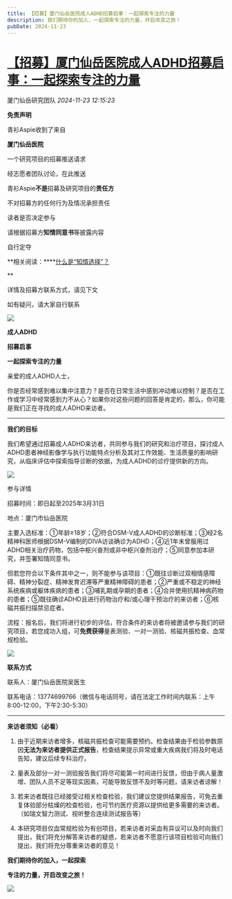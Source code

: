 ```yaml
---
title: 【招募】厦门仙岳医院成人ADHD招募启事：一起探索专注的力量
description: 我们期待你的加入，一起探索专注的力量，开启改变之旅！
pubDate: 2024-11-23
---
```


# [【招募】厦门仙岳医院成人ADHD招募启事：一起探索专注的力量](http://mp.weixin.qq.com/s?__biz=MzIyMzgyMjY5NQ==&mid=2247529821&idx=1&sn=ef0b84045d9da9c77fe83f6419deafc6&chksm=e9d22fef277dc7594717b8fe51b2cde89cd6a21cb2c7300bbadcb8ebdc37442b655b7f5c9e54#rd)



厦门仙岳研究团队    *2024-11-23 12:15:23*

****免责声明****

青衫Aspie收到了来自

**厦门仙岳医院**

一个研究项目的招募推送请求

经志愿者团队讨论，在此推送

青衫Aspie**不是**招募及研究项目的**责任方**

不对招募方的任何行为及情况承担责任

  

读者是否决定参与

请根据招募方**知情同意书**等披露内容

自行定夺

**相关阅读：****[什么是“知情选择”？](http://mp.weixin.qq.com/s?__biz=MzIyMzgyMjY5NQ==&mid=2247514195&idx=1&sn=d0eced530ea4feea4d1e49e8a2a422c3&chksm=e81aae5bdf6d274d3943a72695447d95709c03b0d744c194f2958ddb3555aa6f41c2816ed864&scene=21#wechat_redirect)

**

  

详情及招募方联系方式，请见下文

如有疑问，请大家自行联系

 

![](/assets/img/posts/2024-11-23-xiamen-adhd-study-recruitment-2.png)

**成人ADHD**

**招募启事**  

**一起探索专注的力量**

 

亲爱的成人ADHD人士，

你是否经常感到难以集中注意力？是否在日常生活中感到冲动难以控制？是否在工作或学习中经常感到力不从心？如果你对这些问题的回答是肯定的，那么，你可能是我们正在寻找的成人ADHD来访者。

---

**我们的目标** 

我们希望通过招募成人ADHD来访者，共同参与我们的研究和治疗项目，探讨成人ADHD患者神经影像学与执行功能特点分析及其对工作效能、生活质量的影响研究，从临床评估中探索指导诊断的依据，为成人ADHD的诊疗提供新的方向。

![](/assets/img/posts/2024-11-23-xiamen-adhd-study-recruitment-22.png)

  

参与详情



招募时间：即日起至2025年3月31日

地点：厦门市仙岳医院

主要入选标准：①年龄≥18岁；②符合DSM-V成人ADHD的诊断标准；③经2名精神科医师根据DSM-V编制的DIVA访谈确诊为ADHD；④近1年未曾服用过ADHD相关治疗药物，包括中枢兴奋剂或非中枢兴奋剂治疗；⑤同意参加本研究，并签署知情同意书。

但若您符合以下条件其中之一，则不能参与该项目：①既往诊断过双相情感障碍、精神分裂症、精神发育迟滞等严重精神障碍的患者；②严重或不稳定的神经系统疾病或躯体疾病的患者；③哺乳期或孕期的患者；④合并使用抗精神病药物的患者；⑤既往确诊ADHD且进行药物治疗和/或心理干预治疗的来访者；⑥核磁共振扫描禁忌症者。

流程：报名后，我们将进行初步的评估，符合条件的来访者将被邀请参与我们的研究项目，若您成功入组，可**免费获得**量表测验、一对一测验、核磁共振检查、血常规检验。

![](/assets/img/posts/2024-11-23-xiamen-adhd-study-recruitment-24.png)

**联系方式**

  

联系人：厦门仙岳医院吴医生

联系电话：13774699766（微信与电话同号，请在法定工作时间内联系：上午8:00-12:00，下午2:30-5:30）

---

  

**来访者须知（必看）**

  

1.  由于近期来访者增多，核磁共振检查可能需要预约。检查结果由于检验参数原因**无法为来访者提供正式报告**，检查结果提示异常或重大疾病我们将及时电话告知，建议后续专科治疗。
    
2.  量表及部分一对一测验报告我们将尽可能第一时间进行反馈，但由于病人量激增、团队人员不足等现实因素，可能导致反馈不及时等问题，请来访者谅解！
    
3.  若来访者既往已经接受过相关检查检验，我们建议您提供结果报告，可免去重复体验部分枯燥的检查检验，也可节约医疗资源以提供给更多需要的来访者。（如瑞文智力测试、视听整合连续测试报告等）
    
4.  本研究项目仅血常规检验为有创项目，若来访者对采血有异议可以及时向我们提出，我们将充分解答来访者的疑惑，若来访者不愿意行该项目检验可向我们提出，我们将充分尊重来访者的意见！
    

  

**我们期待你的加入，一起探索**

**专注的力量，开启改变之旅！**

![](/assets/img/posts/2024-11-23-xiamen-adhd-study-recruitment-26.png)
